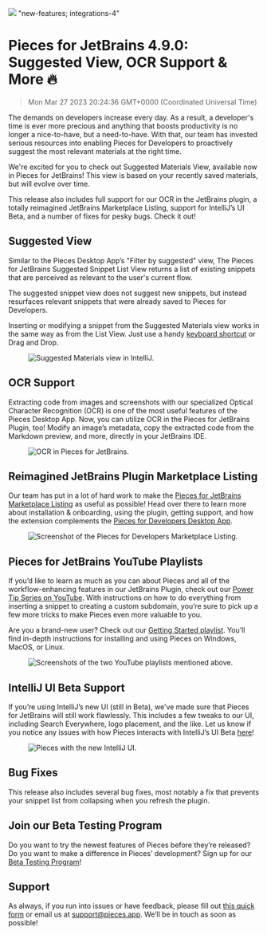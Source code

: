 ![](https://uploads-ssl.webflow.com/6143afec68f555387049efb3/6421fb8220920d068a119be5_jetbrains-490_91b8bf8a1098ba7145bb3ec18e9790d1_2000.jpeg)
"new-features; integrations-4"
# Pieces for JetBrains 4.9.0: Suggested View, OCR Support & More 🔥
> Mon Mar 27 2023 20:24:36 GMT+0000 (Coordinated Universal Time)
<p>The demands on developers increase every day. As a result, a developer&#x27;s time is ever more precious and anything
    that boosts productivity is no longer a nice-to-have, but a need-to-have. With that, our team has invested serious
    resources into enabling Pieces for Developers to proactively suggest the most relevant materials at the right
    time.</p><p>We&#x27;re excited for you to check out Suggested Materials View, available now in Pieces for JetBrains!
    This view is based on your recently saved materials, but will evolve over time.</p><p>This release also includes
    full support for our OCR in the JetBrains plugin, a totally reimagined JetBrains Marketplace Listing, support for
    IntelliJ’s UI Beta, and a number of fixes for pesky bugs. Check it out!</p><h2 id="d5e9p">Suggested View</h2>
<p>Similar to the Pieces Desktop App’s &quot;Filter by suggested&quot; view, The Pieces for JetBrains Suggested Snippet
    List View returns a list of existing snippets that are perceived as relevant to the user&#x27;s current flow.</p>
<p>The suggested snippet view does not suggest new snippets, but instead resurfaces relevant snippets that were already
    saved to Pieces for Developers.</p><p>Inserting or modifying a snippet from the Suggested Materials view works in
    the same way as from the List View. Just use a handy <a href="https://zeep.pieces.cloud/?p=f71c48b7ff"
                                                            target="_blank" rel="noopener noreferrer">keyboard
        shortcut</a> or Drag and Drop.</p><figure class="w-richtext-figure-type-image w-richtext-align-center"
                                                  data-rt-type="image" data-rt-align="center">
    <div><img alt="Suggested Materials view in IntelliJ."
              src="https://uploads-ssl.webflow.com/6143afec68f555387049efb3/63f7874d8a8fba4003928e4d_screenshot-2023-02-15-at-110625-am_5d874765f1771d6f9dfd568598c6bc95_800.jpeg"/>
    </div>
</figure><h2 id="45f1b">OCR Support</h2><p>Extracting code from images and screenshots with our specialized Optical
    Character Recognition (OCR) is one of the most useful features of the Pieces Desktop App. Now, you can utilize OCR
    in the Pieces for JetBrains Plugin, too! Modify an image’s metadata, copy the extracted code from the Markdown
    preview, and more, directly in your JetBrains IDE.</p><figure
    class="w-richtext-figure-type-image w-richtext-align-center" data-rt-type="image" data-rt-align="center">
    <div><img alt="OCR in Pieces for JetBrains."
              src="https://uploads-ssl.webflow.com/6143afec68f555387049efb3/63f7874d8a8fba6bfc928e8a_ocr-jetbrains-4_77439f5e7abe511a9fff390981f79104.gif"/>
    </div>
</figure><h2 id="9rn4c">Reimagined JetBrains Plugin Marketplace Listing</h2><p>Our team has put in a lot of hard work to
    make the <a href="https://plugins.jetbrains.com/plugin/17328-pieces--save-search-share--reuse-code-snippets"
                target="_blank" rel="noopener noreferrer">Pieces for JetBrains Marketplace Listing</a> as useful as
    possible! Head over there to learn more about installation &amp; onboarding, using the plugin, getting support, and
    how the extension complements the <a href="https://code.pieces.app/install" target="_blank"
                                         rel="noopener noreferrer">Pieces for Developers Desktop App</a>.</p><figure
    class="w-richtext-figure-type-image w-richtext-align-center" data-rt-type="image" data-rt-align="center">
    <div><img alt="Screenshot of the Pieces for Developers Marketplace Listing."
              src="https://uploads-ssl.webflow.com/6143afec68f555387049efb3/63f7874d8a8fbacdbe928e73_screenshot-2023-02-23-at-94520-am_9aef134cabcc94134b194e5027054b1d_800.jpeg"/>
    </div>
</figure><h2 id="7etgq">Pieces for JetBrains YouTube Playlists</h2><p>If you’d like to learn as much as you can about
    Pieces and all of the workflow-enhancing features in our JetBrains Plugin, check out our <a
        href="https://www.youtube.com/playlist?list=PL3ufX1Aqkp150VurLhONhGBehFM2BBjvN" target="_blank"
        rel="noopener noreferrer">Power Tip Series on YouTube</a>. With instructions on how to do everything from
    inserting a snippet to creating a custom subdomain, you’re sure to pick up a few more tricks to make Pieces even
    more valuable to you. </p><p>Are you a brand-new user? Check out our <a
    href="https://www.youtube.com/watch?v=C8S3URf7MLE&amp;list=PL3ufX1Aqkp14PsWVRePsm1KMLAdarikWC" target="_blank"
    rel="noopener noreferrer">Getting Started playlist</a>. You’ll find in-depth instructions for installing and using
    Pieces on Windows, MacOS, or Linux.</p><figure class="w-richtext-figure-type-image w-richtext-align-center"
                                                   data-rt-type="image" data-rt-align="center">
    <div><img alt="Screenshots of the two YouTube playlists mentioned above."
              src="https://uploads-ssl.webflow.com/6143afec68f555387049efb3/63f787f8b6eea56f2d2047ea_group-10_2197e290f03ebf73b49319182b66ba43_800.jpeg"/>
    </div>
</figure><h2 id="2cp93">IntelliJ UI Beta Support</h2><p>If you’re using IntelliJ’s new UI (still in Beta), we’ve made
    sure that Pieces for JetBrains will still work flawlessly. This includes a few tweaks to our UI, including Search
    Everywhere, logo placement, and the like. Let us know if you notice any issues with how Pieces interacts with
    IntelliJ’s UI Beta <a href="https://getpieces.typeform.com/to/mCjBSIjF" target="_blank"
                          rel="noopener noreferrer">here</a>!</p><figure
    class="w-richtext-figure-type-image w-richtext-align-center" data-rt-type="image" data-rt-align="center">
    <div><img alt="Pieces with the new IntelliJ UI."
              src="https://uploads-ssl.webflow.com/6143afec68f555387049efb3/63f7874d8a8fba7301928e4e_new-ui_b20a5297019c78db916498846910bc90_800.jpeg"/>
    </div>
</figure><h2 id="ctli1">Bug Fixes</h2><p>This release also includes several bug fixes, most notably a fix that prevents
    your snippet list from collapsing when you refresh the plugin.</p><h2 id="890p0">Join our Beta Testing Program</h2>
<p>Do you want to try the newest features of Pieces before they’re released? Do you want to make a difference in Pieces’
    development? Sign up for our <a href="https://getpieces.typeform.com/to/XGGlUqEI" target="_blank"
                                    rel="noopener noreferrer">Beta Testing Program</a>!</p><h2 id="1nfp4">Support</h2>
<p>As always, if you run into issues or have feedback, please fill out <a
    href="https://getpieces.typeform.com/to/mCjBSIjF" target="_blank" rel="noopener noreferrer">this quick form</a> or
    email us at <a href="mailto:support@pieces.app" target="_blank" rel="noopener noreferrer">support@pieces.app</a>.
    We’ll be in touch as soon as possible!</p>
